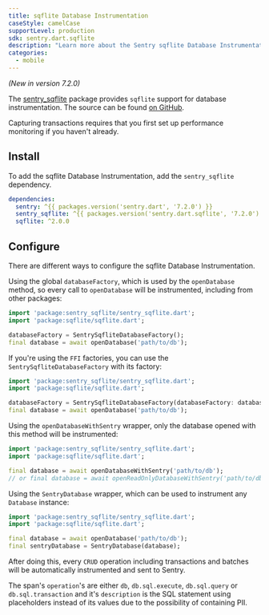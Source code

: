 ```yaml
---
title: sqflite Database Instrumentation
caseStyle: camelCase
supportLevel: production
sdk: sentry.dart.sqflite
description: "Learn more about the Sentry sqflite Database Instrumentation for the Flutter SDK."
categories:
  - mobile
---
```


<Include name="beta-note.mdx" />

_(New in version 7.2.0)_

The [sentry_sqflite](https://pub.dev/packages/sentry_sqflite) package provides `sqflite` support for database instrumentation. The source can be found [on GitHub](https://github.com/getsentry/sentry-dart/tree/main/sqflite).

<Note>

Capturing transactions requires that you first <PlatformLink to="/performance/">set up performance monitoring</PlatformLink> if you haven't already.

</Note>

## Install

To add the sqflite Database Instrumentation, add the `sentry_sqflite` dependency.

```yml {filename:pubspec.yaml}
dependencies:
  sentry: ^{{ packages.version('sentry.dart', '7.2.0') }}
  sentry_sqflite: ^{{ packages.version('sentry.dart.sqflite', '7.2.0') }}
  sqflite: ^2.0.0
```

## Configure

There are different ways to configure the sqflite Database Instrumentation.

Using the global `databaseFactory`, which is used by the `openDatabase` method, so every call to `openDatabase` will be instrumented, including from other packages:

```dart
import 'package:sentry_sqflite/sentry_sqflite.dart';
import 'package:sqflite/sqflite.dart';

databaseFactory = SentrySqfliteDatabaseFactory();
final database = await openDatabase('path/to/db');
```

If you're using the `FFI` factories, you can use the `SentrySqfliteDatabaseFactory` with its factory:

```dart
import 'package:sentry_sqflite/sentry_sqflite.dart';
import 'package:sqflite/sqflite.dart';

databaseFactory = SentrySqfliteDatabaseFactory(databaseFactory: databaseFactoryFfi);
final database = await openDatabase('path/to/db');
```

Using the `openDatabaseWithSentry` wrapper, only the database opened with this method will be instrumented:

```dart
import 'package:sentry_sqflite/sentry_sqflite.dart';
import 'package:sqflite/sqflite.dart';

final database = await openDatabaseWithSentry('path/to/db');
// or final database = await openReadOnlyDatabaseWithSentry('path/to/db');
```

Using the `SentryDatabase` wrapper, which can be used to instrument any `Database` instance:

```dart
import 'package:sentry_sqflite/sentry_sqflite.dart';
import 'package:sqflite/sqflite.dart';

final database = await openDatabase('path/to/db');
final sentryDatabase = SentryDatabase(database);
```

After doing this, every `CRUD` operation including transactions and batches will be automatically instrumented and sent to Sentry.

The span's `operation`'s are either `db`, `db.sql.execute`, `db.sql.query` or `db.sql.transaction` and it's `description` is the SQL statement using placeholders instead of its values due to the possibility of containing PII.
